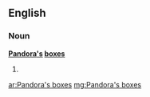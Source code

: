 ==English==

===Noun===
'''[[w:Pandora|Pandora]][['s]] [[box]]es'''

# {{plural of|[[Pandora's box]]}}

[[ar:Pandora's boxes]]
[[mg:Pandora's boxes]]